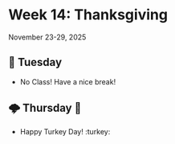 # Week 14: Thanksgiving



November 23-29, 2025





## 🌮 Tuesday

- No Class! Have a nice break!


## 🌩️ Thursday 🔨 

- Happy Turkey Day! :turkey:



